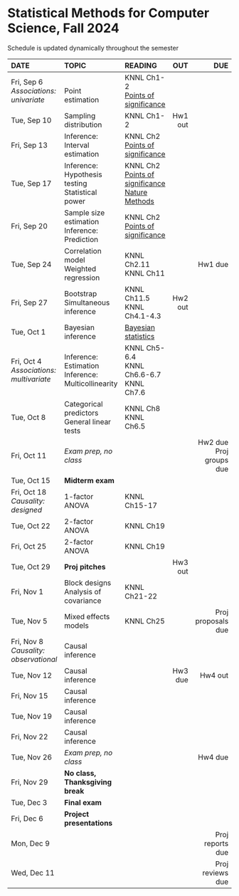 <h1> Statistical Methods for Computer Science, Fall 2024 </h1>
Schedule is updated dynamically throughout the semester
</br>

<font size="3">

| DATE        | TOPIC            |READING     |      OUT |        DUE |
| :----------------   |:-----------------|:---------------| --------:| ----------:|
| Fri, Sep 6</br>*Associations: univariate*| </br>Point estimation| KNNL Ch1-2</br>[Points of significance](https://www.nature.com/articles/nmeth.2613) |  | |
| Tue, Sep 10 | Sampling distribution|  KNNL Ch1-2|Hw1 out| |
| Fri, Sep 13 | Inference: Interval estimation| KNNL Ch2</br>[Points of significance](https://www.nature.com/articles/nmeth.2659) |  | |
| Tue, Sep 17 | Inference: Hypothesis testing</br>Statistical power|KNNL Ch2</br>[Points of significance](https://www.nature.com/articles/nmeth.2698)</br>[Nature Methods](https://www.nature.com/articles/nmeth.3288)  |  | |
| Fri, Sep 20 | Sample size estimation</br>Inference: Prediction|KNNL Ch2</br>[Points of significance](https://www.nature.com/articles/nmeth.2738)  |  | |
| Tue, Sep 24 | Correlation model</br>Weighted regression| KNNL Ch2.11</br>KNNL Ch11 |  |Hw1 due|
| Fri, Sep 27 | Bootstrap</br> Simultaneous inference| KNNL Ch11.5</br>KNNL Ch4.1-4.3 |Hw2 out| |
| Tue, Oct 1  |Bayesian inference| [Bayesian statistics](https://statswithr.github.io/book/)  |  | |
| Fri, Oct 4</br>*Associations: multivariate*  | Inference: Estimation</br>Inference: Multicollinearity| KNNL Ch5-6.4</br>KNNL Ch6.6-6.7</br>KNNL Ch7.6 |  | |
| Tue, Oct 8  | Categorical predictors</br>General linear tests| KNNL Ch8</br>KNNL Ch6.5 |  | |
| Fri, Oct 11 | *Exam prep, no class*|  |  |Hw2 due</br>Proj groups due|
| Tue, Oct 15 |  **Midterm exam** |  |  | |
| Fri, Oct 18</br>*Causality: designed* | 1-factor ANOVA | KNNL Ch15-17 |  | |
| Tue, Oct 22 | 2-factor ANOVA| KNNL Ch19 |  | |
| Fri, Oct 25 | 2-factor ANOVA| KNNL Ch19 |  | |
| Tue, Oct 29 | **Proj pitches**|  |Hw3 out| |
| Fri, Nov 1  | Block designs</br>Analysis of covariance| KNNL Ch21-22 |  | |
| Tue, Nov 5  | Mixed effects models| KNNL Ch25 |  |Proj proposals due|
| Fri, Nov 8</br>*Causality: observational*  | Causal inference |  |  | |
| Tue, Nov 12 | Causal inference|  |Hw3 due|Hw4 out|
| Fri, Nov 15 | Causal inference|  |  | |
| Tue, Nov 19 | Causal inference|  |  | |
| Fri, Nov 22 | Causal inference|  |  | |
| Tue, Nov 26 |*Exam prep, no class* |  |  |Hw4 due|
| Fri, Nov 29  | **No class, Thanksgiving break**      |            |          | |
| Tue, Dec 3  | **Final exam**   |            |          |            |
| Fri, Dec 6 | **Project presentations**  |  |          |            |
| Mon, Dec 9 |                  |            |          | Proj reports due           |
| Wed, Dec 11 |                  |            |          | Proj reviews due           |
</font>






